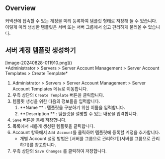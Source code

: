 ## Overview
커넥션에 접속할 수 있는 계정을 미리 등록하여 템플릿 형태로 저장해 둘 수 있습니다. 이렇게 미리 생성한 템플릿은 서버 또는 서버 그룹에서 쉽고 편리하게 불러올 수 있습니다.

## 서버 계정 템플릿 생성하기
<p align="center">
<div>[image-20240828-011910.png]()</div>
*Administrator &gt; Servers &gt; Server Account Management &gt; Server Account Templates &gt; Create Template*
</p>

1. Administrator &gt; Servers &gt; Server Account Management &gt; Server Account Templates 메뉴로 이동합니다.
2. 우측 상단의 `Create Template` 버튼을 클릭합니다.
3. 템플릿 생성을 위한 다음의 정보들을 입력합니다.
    1. **Name ** : 템플릿을 구분하기 위한 이름을 입력합니다.
    2. **Description ** : 템플릿을 설명할 수 있는 내용을 입력합니다.
4. `Save` 버튼을 통해 저장합니다.
5. 목록에서 새롭게 생성된 템플릿을 클릭합니다.
6. Account 항목에서 `Add Account`를 클릭하여 템플릿에 등록할 계정을 추가합니다.
    * 개별 Account 설정 방법은 [서버를 그룹으로 관리하기](서버를 그룹으로 관리하기)를 참고합니다.
7. 우측 상단의 `Save Changes` 를 클릭하여 저장합니다.
